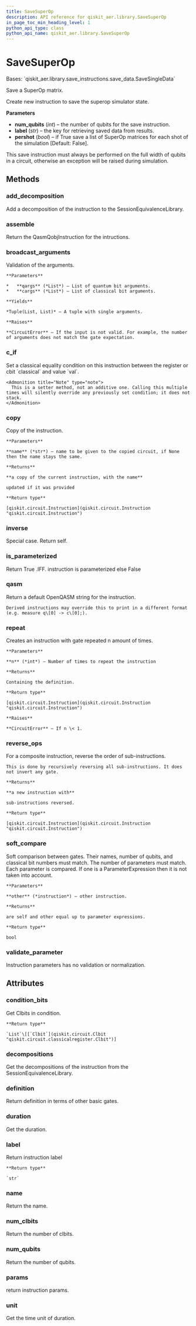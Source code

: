 ```yaml
---
title: SaveSuperOp
description: API reference for qiskit_aer.library.SaveSuperOp
in_page_toc_min_heading_level: 1
python_api_type: class
python_api_name: qiskit_aer.library.SaveSuperOp
---
```


# SaveSuperOp

<Class id="qiskit_aer.library.SaveSuperOp" isDedicatedPage={true} github="https://github.com/qiskit/qiskit-aer/tree/stable/0.12/qiskit_aer/library/save_instructions/save_superop.py" signature="SaveSuperOp(num_qubits, label='superop', pershot=False)" modifiers="class">
  Bases: `qiskit_aer.library.save_instructions.save_data.SaveSingleData`

  Save a SuperOp matrix.

  Create new instruction to save the superop simulator state.

  **Parameters**

  *   **num\_qubits** (*int*) – the number of qubits for the save instruction.
  *   **label** (*str*) – the key for retrieving saved data from results.
  *   **pershot** (*bool*) – if True save a list of SuperOp matrices for each shot of the simulation \[Default: False].

  <Admonition title="Note" type="note">
    This save instruction must always be performed on the full width of qubits in a circuit, otherwise an exception will be raised during simulation.
  </Admonition>

  ## Methods

  <span id="qiskit-aer-library-savesuperop-add-decomposition" />

  ### add\_decomposition

  <Function id="qiskit_aer.library.SaveSuperOp.add_decomposition" signature="SaveSuperOp.add_decomposition(decomposition)">
    Add a decomposition of the instruction to the SessionEquivalenceLibrary.
  </Function>

  <span id="qiskit-aer-library-savesuperop-assemble" />

  ### assemble

  <Function id="qiskit_aer.library.SaveSuperOp.assemble" signature="SaveSuperOp.assemble()">
    Return the QasmQobjInstruction for the intructions.
  </Function>

  <span id="qiskit-aer-library-savesuperop-broadcast-arguments" />

  ### broadcast\_arguments

  <Function id="qiskit_aer.library.SaveSuperOp.broadcast_arguments" signature="SaveSuperOp.broadcast_arguments(qargs, cargs)">
    Validation of the arguments.

    **Parameters**

    *   **qargs** (*List*) – List of quantum bit arguments.
    *   **cargs** (*List*) – List of classical bit arguments.

    **Yields**

    *Tuple(List, List)* – A tuple with single arguments.

    **Raises**

    **CircuitError** – If the input is not valid. For example, the number of arguments does not match the gate expectation.
  </Function>

  <span id="qiskit-aer-library-savesuperop-c-if" />

  ### c\_if

  <Function id="qiskit_aer.library.SaveSuperOp.c_if" signature="SaveSuperOp.c_if(classical, val)">
    Set a classical equality condition on this instruction between the register or cbit `classical` and value `val`.

    <Admonition title="Note" type="note">
      This is a setter method, not an additive one. Calling this multiple times will silently override any previously set condition; it does not stack.
    </Admonition>
  </Function>

  <span id="qiskit-aer-library-savesuperop-copy" />

  ### copy

  <Function id="qiskit_aer.library.SaveSuperOp.copy" signature="SaveSuperOp.copy(name=None)">
    Copy of the instruction.

    **Parameters**

    **name** (*str*) – name to be given to the copied circuit, if None then the name stays the same.

    **Returns**

    **a copy of the current instruction, with the name**

    updated if it was provided

    **Return type**

    [qiskit.circuit.Instruction](qiskit.circuit.Instruction "qiskit.circuit.Instruction")
  </Function>

  <span id="qiskit-aer-library-savesuperop-inverse" />

  ### inverse

  <Function id="qiskit_aer.library.SaveSuperOp.inverse" signature="SaveSuperOp.inverse()">
    Special case. Return self.
  </Function>

  <span id="qiskit-aer-library-savesuperop-is-parameterized" />

  ### is\_parameterized

  <Function id="qiskit_aer.library.SaveSuperOp.is_parameterized" signature="SaveSuperOp.is_parameterized()">
    Return True .IFF. instruction is parameterized else False
  </Function>

  <span id="qiskit-aer-library-savesuperop-qasm" />

  ### qasm

  <Function id="qiskit_aer.library.SaveSuperOp.qasm" signature="SaveSuperOp.qasm()">
    Return a default OpenQASM string for the instruction.

    Derived instructions may override this to print in a different format (e.g. measure q\[0] -> c\[0];).
  </Function>

  <span id="qiskit-aer-library-savesuperop-repeat" />

  ### repeat

  <Function id="qiskit_aer.library.SaveSuperOp.repeat" signature="SaveSuperOp.repeat(n)">
    Creates an instruction with gate repeated n amount of times.

    **Parameters**

    **n** (*int*) – Number of times to repeat the instruction

    **Returns**

    Containing the definition.

    **Return type**

    [qiskit.circuit.Instruction](qiskit.circuit.Instruction "qiskit.circuit.Instruction")

    **Raises**

    **CircuitError** – If n \< 1.
  </Function>

  <span id="qiskit-aer-library-savesuperop-reverse-ops" />

  ### reverse\_ops

  <Function id="qiskit_aer.library.SaveSuperOp.reverse_ops" signature="SaveSuperOp.reverse_ops()">
    For a composite instruction, reverse the order of sub-instructions.

    This is done by recursively reversing all sub-instructions. It does not invert any gate.

    **Returns**

    **a new instruction with**

    sub-instructions reversed.

    **Return type**

    [qiskit.circuit.Instruction](qiskit.circuit.Instruction "qiskit.circuit.Instruction")
  </Function>

  <span id="qiskit-aer-library-savesuperop-soft-compare" />

  ### soft\_compare

  <Function id="qiskit_aer.library.SaveSuperOp.soft_compare" signature="SaveSuperOp.soft_compare(other)">
    Soft comparison between gates. Their names, number of qubits, and classical bit numbers must match. The number of parameters must match. Each parameter is compared. If one is a ParameterExpression then it is not taken into account.

    **Parameters**

    **other** (*instruction*) – other instruction.

    **Returns**

    are self and other equal up to parameter expressions.

    **Return type**

    bool
  </Function>

  <span id="qiskit-aer-library-savesuperop-validate-parameter" />

  ### validate\_parameter

  <Function id="qiskit_aer.library.SaveSuperOp.validate_parameter" signature="SaveSuperOp.validate_parameter(parameter)">
    Instruction parameters has no validation or normalization.
  </Function>

  ## Attributes

  ### condition\_bits

  <Attribute id="qiskit_aer.library.SaveSuperOp.condition_bits">
    Get Clbits in condition.

    **Return type**

    `List`\[[`Clbit`](qiskit.circuit.Clbit "qiskit.circuit.classicalregister.Clbit")]
  </Attribute>

  ### decompositions

  <Attribute id="qiskit_aer.library.SaveSuperOp.decompositions">
    Get the decompositions of the instruction from the SessionEquivalenceLibrary.
  </Attribute>

  ### definition

  <Attribute id="qiskit_aer.library.SaveSuperOp.definition">
    Return definition in terms of other basic gates.
  </Attribute>

  ### duration

  <Attribute id="qiskit_aer.library.SaveSuperOp.duration">
    Get the duration.
  </Attribute>

  ### label

  <Attribute id="qiskit_aer.library.SaveSuperOp.label">
    Return instruction label

    **Return type**

    `str`
  </Attribute>

  ### name

  <Attribute id="qiskit_aer.library.SaveSuperOp.name">
    Return the name.
  </Attribute>

  ### num\_clbits

  <Attribute id="qiskit_aer.library.SaveSuperOp.num_clbits">
    Return the number of clbits.
  </Attribute>

  ### num\_qubits

  <Attribute id="qiskit_aer.library.SaveSuperOp.num_qubits">
    Return the number of qubits.
  </Attribute>

  ### params

  <Attribute id="qiskit_aer.library.SaveSuperOp.params">
    return instruction params.
  </Attribute>

  ### unit

  <Attribute id="qiskit_aer.library.SaveSuperOp.unit">
    Get the time unit of duration.
  </Attribute>
</Class>


